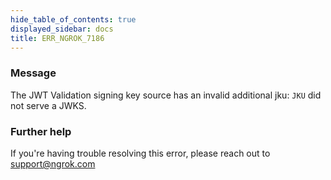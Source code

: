 ```yaml
---
hide_table_of_contents: true
displayed_sidebar: docs
title: ERR_NGROK_7186
---
```




### Message

The JWT Validation signing key source has an invalid additional jku: `JKU` did not serve a JWKS.

<ErrorDetails error="err_ngrok_7186" />

### Further help

If you're having trouble resolving this error, please reach out to [support@ngrok.com](mailto:support@ngrok.com?subject=Help%20with%20ERR_NGROK_7186)
